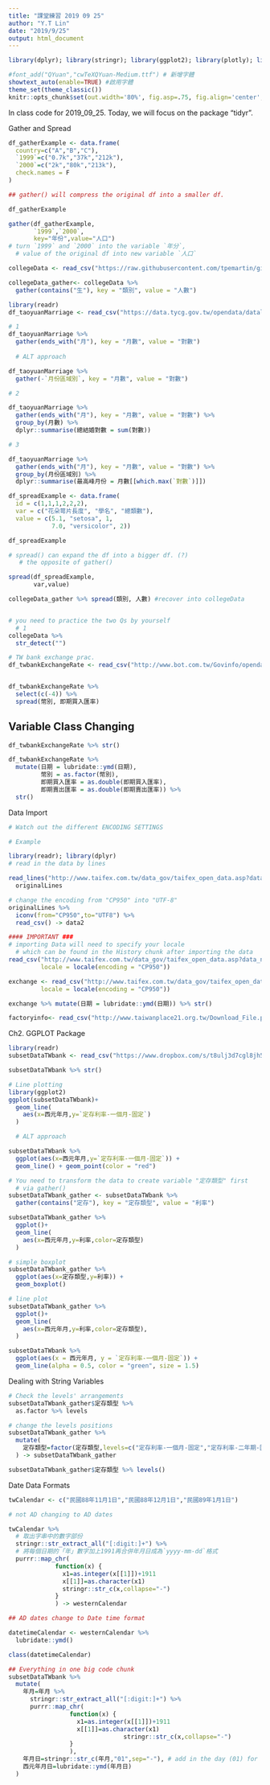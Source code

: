 ```yaml
---
title: "課堂練習 2019 09 25"
author: "Y.T Lin"
date: "2019/9/25"
output: html_document
---
```

```r
library(dplyr); library(stringr); library(ggplot2); library(plotly); library(lubridate); library(readr); library(tidyr); library(showtext)

#font_add("QYuan","cwTeXQYuan-Medium.ttf") # 新增字體
showtext_auto(enable=TRUE) #啟用字體
theme_set(theme_classic())
knitr::opts_chunk$set(out.width='80%', fig.asp=.75, fig.align='center', fig.showtext=T)
```

In class code for 2019_09_25.
Today, we will focus on the package "tidyr".

################################# Gather and Spread

```r
df_gatherExample <- data.frame(
  country=c("A","B","C"),
  `1999`=c("0.7k","37k","212k"),
  `2000`=c("2k","80k","213k"),
  check.names = F
)

## gather() will compress the original df into a smaller df.

df_gatherExample 

gather(df_gatherExample,
       `1999`,`2000`,
       key="年份",value="人口") 
# turn `1999` and `2000` into the variable `年分`, 
  # value of the original df into new variable `人口`
```

```r
collegeData <- read_csv("https://raw.githubusercontent.com/tpemartin/github-data/master/103_student.csv")

collegeData_gather<- collegeData %>% 
  gather(contains("生"), key = "類別", value = "人數")

```

```r
library(readr)
df_taoyuanMarriage <- read_csv("https://data.tycg.gov.tw/opendata/datalist/datasetMeta/download?id=f95d1a33-ec56-44c5-a9ec-3afba8157e39&rid=fd2070ef-7431-4f9c-bc3a-82d7bfbcd2fb")

# 1
df_taoyuanMarriage %>%
  gather(ends_with("月"), key = "月數", value = "對數")
    
  # ALT approach

df_taoyuanMarriage %>%
  gather(-`月份區域別`, key = "月數", value = "對數") 

# 2

df_taoyuanMarriage %>%
  gather(ends_with("月"), key = "月數", value = "對數") %>%
  group_by(月數) %>%
  dplyr::summarise(總結婚對數 = sum(對數))

# 3

df_taoyuanMarriage %>%
  gather(ends_with("月"), key = "月數", value = "對數") %>%
  group_by(月份區域別) %>%
  dplyr::summarise(最高峰月份 = 月數[[which.max(`對數`)]])
```

```r
df_spreadExample <- data.frame(
  id = c(1,1,1,2,2,2),
  var = c("花朵萼片長度", "學名", "總類數"),
  value = c(5.1, "setosa", 1, 
            7.0, "versicolor", 2))

df_spreadExample

# spread() can expand the df into a bigger df. (?)
   # the opposite of gather()

spread(df_spreadExample,
       var,value)
```

```r
collegeData_gather %>% spread(類別, 人數) #recover into collegeData


# you need to practice the two Qs by yourself
  # 1
collegeData %>%
  str_detect("")

# TW bank exchange prac.
df_twbankExchangeRate <- read_csv("http://www.bot.com.tw/Govinfo/opendata/csv/151/20180101-20181231-FXCRT.csv")


df_twbankExchangeRate %>%
  select(c(-4)) %>%
  spread(幣別, 即期買入匯率)
```

## Variable Class Changing

```r
df_twbankExchangeRate %>% str()

df_twbankExchangeRate %>%
  mutate(日期 = lubridate::ymd(日期),
         幣別 = as.factor(幣別),
         即期買入匯率 = as.double(即期買入匯率),
         即期賣出匯率 = as.double(即期賣出匯率)) %>%
  str()

```


############################# Data Import

```r
# Watch out the different ENCODING SETTINGS

# Example

library(readr); library(dplyr)
# read in the data by lines

read_lines("http://www.taifex.com.tw/data_gov/taifex_open_data.asp?data_name=DailyForeignExchangeRates") ->
  originalLines

# change the encoding from "CP950" into "UTF-8"
originalLines %>%
  iconv(from="CP950",to="UTF8") %>% 
  read_csv() -> data2

#### IMPORTANT ###
# importing Data will need to specify your locale
  # which can be found in the History chunk after importing the data
read_csv("http://www.taifex.com.tw/data_gov/taifex_open_data.asp?data_name=DailyForeignExchangeRates",
         locale = locale(encoding = "CP950"))

```

```r

exchange <- read_csv("http://www.taifex.com.tw/data_gov/taifex_open_data.asp?data_name=DailyForeignExchangeRates",
         locale = locale(encoding = "CP950"))

exchange %>% mutate(日期 = lubridate::ymd(日期)) %>% str()
```

```r
factoryinfo<- read_csv("http://www.taiwanplace21.org.tw/Download_File.php?fileName=180312045657_M5.csv")

```

#################### Ch2. GGPLOT Package

```r
library(readr)
subsetDataTWbank <- read_csv("https://www.dropbox.com/s/t8ulj3d7cgl8jh5/subsetDataTWbank.csv?dl=1")

subsetDataTWbank %>% str()

# Line plotting 
library(ggplot2)
ggplot(subsetDataTWbank)+
  geom_line(
    aes(x=西元年月,y=`定存利率-一個月-固定`)
  )

  # ALT approach

subsetDataTWbank %>% 
  ggplot(aes(x=西元年月,y=`定存利率-一個月-固定`)) +
  geom_line() + geom_point(color = "red")
```

```r
# You need to transform the data to create variable "定存類型" first
  # via gather()
subsetDataTWbank_gather <- subsetDataTWbank %>%
  gather(contains("定存"), key = "定存類型", value = "利率")

subsetDataTWbank_gather %>%
  ggplot()+
  geom_line(
    aes(x=西元年月,y=利率,color=定存類型)
  )

# simple boxplot
subsetDataTWbank_gather %>%
  ggplot(aes(x=定存類型,y=利率)) +
  geom_boxplot()  

# line plot 
subsetDataTWbank_gather %>%
  ggplot()+
  geom_line(
    aes(x=西元年月,y=利率,color=定存類型),
  ) 

subsetDataTWbank %>%
  ggplot(aes(x = 西元年月, y = `定存利率-一個月-固定`)) +
  geom_line(alpha = 0.5, color = "green", size = 1.5)
```

########################### Dealing with String Variables

```r
# Check the levels' arrangements
subsetDataTWbank_gather$定存類型 %>% 
  as.factor %>% levels

# change the levels positions
subsetDataTWbank_gather %>%
  mutate(
    定存類型=factor(定存類型,levels=c("定存利率-一個月-固定","定存利率-二年期-固定","定存利率-三年期-固定"))
  ) -> subsetDataTWbank_gather

subsetDataTWbank_gather$定存類型 %>% levels()
```


#################### Date Data Formats

```r
twCalendar <- c("民國88年11月1日","民國88年12月1日","民國89年1月1日")

# not AD changing to AD dates

twCalendar %>%
  # 取出字串中的數字部份
  stringr::str_extract_all("[:digit:]+") %>%
  # 將每個日期的「年」數字加上1991再合併年月日成為`yyyy-mm-dd`格式
  purrr::map_chr(
             function(x) {
               x1=as.integer(x[[1]])+1911
               x[[1]]=as.character(x1)
               stringr::str_c(x,collapse="-")
             }
             ) -> westernCalendar

## AD dates change to Date time format

datetimeCalendar <- westernCalendar %>%
  lubridate::ymd()

class(datetimeCalendar)

## Everything in one big code chunk 
subsetDataTWbank %>%
  mutate(
    年月=年月 %>%
      stringr::str_extract_all("[:digit:]+") %>%
      purrr::map_chr(
                 function(x) {
                   x1=as.integer(x[[1]])+1911
                   x[[1]]=as.character(x1)
                                stringr::str_c(x,collapse="-")
                 }
                 ),
    年月日=stringr::str_c(年月,"01",sep="-"), # add in the day (01) for each month
    西元年月日=lubridate::ymd(年月日)
  )

```